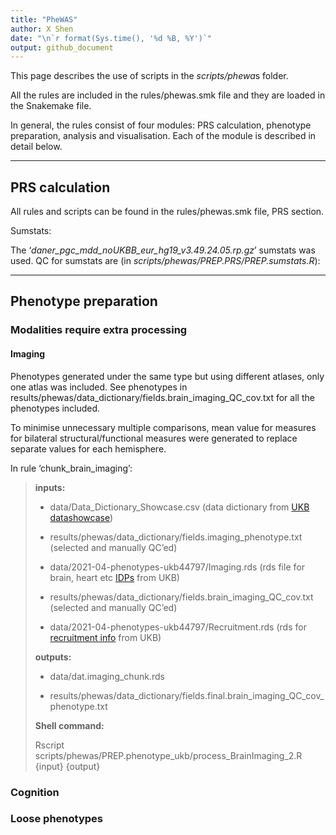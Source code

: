 ---
title: "PheWAS"
author: X Shen  
date: "\n`r format(Sys.time(), '%d %B, %Y')`"
output: github_document
---

This page describes the use of scripts in the *scripts/phewa*s folder.

All the rules are included in the rules/phewas.smk file and they are loaded in the Snakemake file.

In general, the rules consist of four modules: PRS calculation, phenotype preparation, analysis and visualisation. Each of the module is described in detail below.

------------------------------------------------------------------------

## PRS calculation

All rules and scripts can be found in the rules/phewas.smk file, PRS section.

Sumstats:

The '*daner_pgc_mdd_noUKBB_eur_hg19_v3.49.24.05.rp.gz*' sumstats was used. QC for sumstats are (in *scripts/phewas/PREP.PRS/PREP.sumstats.R*):

------------------------------------------------------------------------

## Phenotype preparation

### Modalities require extra processing

#### Imaging

Phenotypes generated under the same type but using different atlases, only one atlas was included. See phenotypes in results/phewas/data_dictionary/fields.brain_imaging_QC_cov.txt for all the phenotypes included.

To minimise unnecessary multiple comparisons, mean value for measures for bilateral structural/functional measures were generated to replace separate values for each hemisphere.

In rule 'chunk_brain_imaging':

> **inputs:**
>
> -   data/Data_Dictionary_Showcase.csv (data dictionary from [UKB datashowcase](https://biobank.ctsu.ox.ac.uk/~bbdatan/Data_Dictionary_Showcase.csv))
>
> -   results/phewas/data_dictionary/fields.imaging_phenotype.txt (selected and manually QC'ed)
>
> -   data/2021-04-phenotypes-ukb44797/Imaging.rds (rds file for brain, heart etc [IDPs](https://biobank.ndph.ox.ac.uk/showcase/label.cgi?id=100003) from UKB)
>
> -   results/phewas/data_dictionary/fields.brain_imaging_QC_cov.txt (selected and manually QC'ed)
>
> -   data/2021-04-phenotypes-ukb44797/Recruitment.rds (rds for [recruitment info](https://biobank.ndph.ox.ac.uk/showcase/label.cgi?id=100021) from UKB)
>
> **outputs:**
>
> -   data/dat.imaging_chunk.rds
>
> -   results/phewas/data_dictionary/fields.final.brain_imaging_QC_cov_phenotype.txt
>
> **Shell command:**
>
> Rscript scripts/phewas/PREP.phenotype_ukb/process_BrainImaging_2.R {input} {output}

### Cognition

### Loose phenotypes
